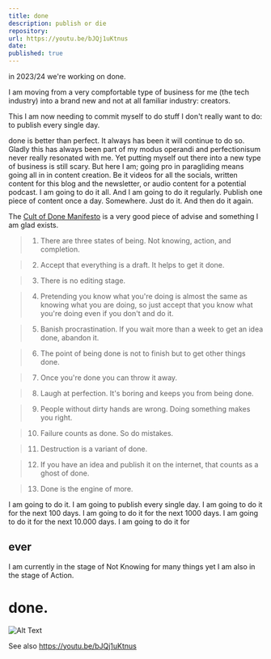 ```yaml
---
title: done
description: publish or die
repository: 
url: https://youtu.be/bJQj1uKtnus
date: 
published: true
---
```


in 2023/24 we're working on done.  

I am moving from a very compfortable type of business for me (the tech industry) into a brand new and not at all familiar industry: creators.

This I am now needing to commit myself to do stuff I don't really want to do: to publish every single day. 

done is better than perfect.  It always has been it will continue to do so.  Gladly this has always been part of my modus operandi and perfectionisum never really resonated with me.  Yet putting myself out there into a new type of business is still scary.  But here I am; going pro in paragliding means going all in in content creation.  Be it videos for all the socials, written content for this blog and the newsletter, or audio content for a potential podcast.  I am going to do it all.  And I am going to do it regularly.  Publish one piece of content once a day. Somewhere.  Just do it.  And then do it again.

The [Cult of Done Manifesto](https://medium.com/@bre/the-cult-of-done-manifesto-724ca1c2ff13) is a very good piece of advise and something I am glad exists.  

> 1. There are three states of being. Not knowing, action, and completion.

> 2. Accept that everything is a draft. It helps to get it done.

> 3. There is no editing stage.

> 4. Pretending you know what you're doing is almost the same as knowing what you are doing, so just accept that you know what you're doing even if you don't and do it.

> 5. Banish procrastination. If you wait more than a week to get an idea done, abandon it.

> 6. The point of being done is not to finish but to get other things done.

> 7. Once you're done you can throw it away.

> 8. Laugh at perfection. It's boring and keeps you from being done.

> 9. People without dirty hands are wrong. Doing something makes you right.

> 10. Failure counts as done. So do mistakes.

> 11. Destruction is a variant of done.

> 12. If you have an idea and publish it on the internet, that counts as a ghost of done.

> 13. Done is the engine of more.

I am going to do it.  I am going to publish every single day.  I am going to do it for the next 100 days.  I am going to do it for the next 1000 days.  I am going to do it for the next 10.000 days.  I am going to do it for

## ever


I am currently in the stage of Not Knowing for many things yet I am also in the stage of Action.  

# done. 

![Alt Text](/done-manifesto-illustrations.webp)

See also https://youtu.be/bJQj1uKtnus